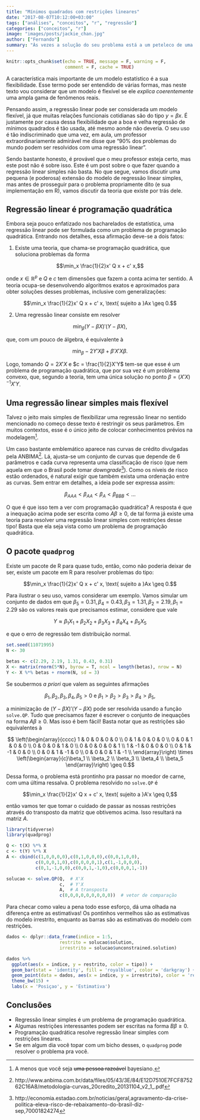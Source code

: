 ```yaml
---
title: "Mínimos quadrados com restrições lineares"
date: "2017-08-07T10:12:00+03:00"
tags: ["análises", "conceitos", "r", "regressão"]
categories: ["conceitos", "r"]
image: "images/posts/jackie_chan.jpg"
author: ["Fernando"]
summary: "Às vezes a solução do seu problema está a um peteleco de uma regressão de mínimos quadrados. Neste post vamos implementar uma minimização de soma de quadrados quando os coeficientes da regressão são restritos linearmente."
---
```


```r
knitr::opts_chunk$set(echo = TRUE, message = F, warning = F, 
                      comment = F, cache = TRUE)
```

A característica mais importante de um modelo estatístico é a sua flexibilidade. Esse termo pode ser entendido de várias formas, mas neste texto vou considerar que um modelo é flexível se ele _explica coerentemente_ uma ampla gama de fenômenos reais.

Pensando assim, a regressão linear pode ser considerada um modelo flexível, já que muitas relações funcionais cotidianas são do tipo $y = \beta x$. É justamente por causa dessa flexibilidade que a boa e velha regressão de mínimos quadrados é tão usada, até mesmo aonde não deveria. O seu uso é tão indiscriminado que uma vez, em aula, um professor extraordinariamente admirável me disse que "90% dos problemas do mundo podem ser resolvidos com uma regressão linear". 

Sendo bastante honesto, é provável que o meu professor esteja certo, mas este post não é sobre isso.  Este é um post sobre o que fazer quando a regressão linear simples não basta. No que segue, vamos discutir uma pequena (e poderosa) extensão do modelo de regressão linear simples, mas antes de prosseguir para o problema propriamente dito (e sua implementação em R), vamos discutir da teoria que existe por trás dele. 

## Regressão linear é programação quadrática

Embora seja pouco enfatizado nos bacharelados de estatística, uma regressão linear pode ser formulada como um problema de programação quadrática. Entrando nos detalhes, essa afirmação deve-se a dois fatos:

1. Existe uma teoria, que chama-se programação quadrática, que soluciona problemas da forma

$$\min_x \frac{1}{2}x' Q x + c' x,$$

onde $x \in \mathbb{R}^p$ e $Q$ e $c$ tem dimensões que fazem a conta acima ter sentido. A teoria ocupa-se desenvolvendo algoritmos exatos e aproximados para obter soluções desses problemas, inclusive com generalizações:

$$\min_x \frac{1}{2}x' Q x + c' x, \text{ sujeito a }Ax \geq 0.$$


2. Uma regressão linear consiste em resolver 

$$\min_\beta (Y - \beta X)'(Y-\beta X),$$

que, com um pouco de álgebra, é equivalente à

$$ \min_\beta -2Y'X\beta + \beta'X'X\beta.$$

Logo, tomando $Q = 2X'X$ e $c = \frac{1}{2}X'Y$ tem-se que esse é um problema de programação quadrática, que por sua vez é um problema convexo, que, segundo a teoria, tem uma única solução no ponto $\beta = (X'X)^{-1}X'Y$.

## Uma regressão linear simples mais flexível

Talvez o jeito mais simples de flexibilizar uma regressão linear no sentido mencionado no começo desse texto é restringir os seus parâmetros. Em muitos contextos, esse é o único jeito de colocar conhecimentos prévios na modelagem[^bayesjoke].

[^bayesjoke]: A menos que você seja <s>uma pessoa razoável</s> bayesiano.

Um caso bastante emblemático aparece nas curvas de crédito divulgadas pela ANBIMA[^anbima]. Lá, ajusta-se um conjunto de curvas que depende de 6 parâmetros e cada curva representa uma classificação de risco (que nem aquela em que o Brasil pode tomar _downgrade_[^downgrade]). Como os níveis de risco estão ordenados, é natural exigir que também exista uma ordenação entre as curvas. Sem entrar em detalhes, a ideia pode ser expressa assim:

$$\beta_{AAA} < \beta_{AA} < \beta_{A} < \beta_{BBB} < ...$$

[^anbima]: http://www.anbima.com.br/data/files/05/43/3E/84/E12D7510E7FCF875262C16A8/metodologia-curvas_20credito_20131104_v2_1_.pdf

[^downgrade]: http://economia.estadao.com.br/noticias/geral,agravamento-da-crise-politica-eleva-risco-de-rebaixamento-do-brasil-diz-sep,70001824274


O que é que isso tem a ver com programação quadrática? A resposta é que a inequação acima pode ser escrita como $A\beta \geq 0$, de tal forma já existe uma teoria para resolver uma regressão linear simples com restrições desse tipo! Basta que ela seja vista como um problema de programação quadrática.

## O pacote `quadprog`

Existe um pacote de R para quase tudo, então, como não poderia deixar de ser, existe um pacote em R para resolver problemas do tipo:

$$\min_x \frac{1}{2}x' Q x + c' x, \text{ sujeito a }Ax \geq 0.$$

Para ilustrar o seu uso, vamos considerar um exemplo. Vamos simular um conjunto de dados em que $\beta_5 = 0.31, \beta_4 = 0.43, \beta_3 = 1.31, \beta_2 = 2.19, \beta_1 = 2.29$ são os valores reais que precisamos estimar, considere que vale

$$Y \approx \beta_1X_1 + \beta_2X_2+\beta_3X_3+\beta_4X_4+\beta_5X_5$$

e que o erro de regressão tem distribuição normal.

```r
set.seed(11071995)
N <- 30

betas <- c(2.29, 2.19, 1.31, 0.43, 0.31)
X <- matrix(rnorm(5*N), byrow = T, ncol = length(betas), nrow = N)
Y <- X %*% betas + rnorm(N, sd = 3)
```

Se soubermos _a priori_ que valem as seguintes afirmações

$$ \beta_1,\beta_2,\beta_3,\beta_4,\beta_5 > 0 \text{ e } \beta_1 > \beta_2 > \beta_3 > \beta_4 > \beta_5,$$

a minimização de $(Y-\beta X)'(Y-\beta X)$ pode ser resolvida usando a função `solve.QP`. Tudo que precisamos fazer é escrever o conjunto de inequações na forma $A\beta \geq 0$. Mas isso é bem fácil! Basta notar que as restrições são equivalentes à

$$ \left(\begin{array}{cccc}
1 & 0 & 0 & 0 & 0 \\
0 & 1 & 0 & 0 & 0 \\
0 & 0 & 1 & 0 & 0 \\
0 & 0 & 0 & 1 & 0 \\
0 & 0 & 0 & 0 & 1 \\
1 & -1 & 0 & 0 & 0 \\
0 & 1 & -1 & 0 & 0 \\
0 & 0 & 1 & -1 & 0 \\
0 & 0 & 0 & 1 & -1 \\
\end{array}\right) \times \left(\begin{array}{c}\beta_1 \\ \beta_2 \\ \beta_3 \\ \beta_4 \\ \beta_5 \end{array}\right) \geq 0.$$

Dessa forma, o problema está prontinho pra passar no moedor de carne, com uma última ressalva. O problema resolvido no `solve.QP` é 

$$\min_x \frac{1}{2}x' Q x + c' x, \text{ sujeito a }A'x \geq 0,$$

então vamos ter que tomar o cuidado de passar as nossas restrições através do transposto da matriz que obtivemos acima. Isso resultará na matriz $A$. 

```r
library(tidyverse)
library(quadprog)

Q <- t(X) %*% X
c <- t(Y) %*% X
A <- cbind(c(1,0,0,0,0),c(0,1,0,0,0),c(0,0,1,0,0),
           c(0,0,0,1,0),c(0,0,0,0,1),c(1,-1,0,0,0),
           c(0,1,-1,0,0),c(0,0,1,-1,0),c(0,0,0,1,-1))

solucao <- solve.QP(Q,  # X'X
                    c,  # Y'X
                    A,  # A transposta
                    c(0,0,0,0,0,0,0,0,0))  # vetor de comparação
```

Para checar como valeu a pena todo esse esforço, dá uma olhada na diferença entre as estimativas! Os pontinhos vermelhos são as estimativas do modelo irrestrito, enquanto as barras são as estimativas do modelo com restrições.

```r
dados <- dplyr::data_frame(indice = 1:5,
                    restrito = solucao$solution,
                    irrestrito = solucao$unconstrained.solution)

dados %>%   
  ggplot(aes(x = indice, y = restrito, color = tipo)) +
  geom_bar(stat = 'identity', fill = 'royalblue', color = 'darkgray') + 
  geom_point(data = dados, aes(x = indice, y = irrestrito), color = 'red', size = 3) + 
  theme_bw(15) +
  labs(x = 'Posiçao', y = 'Estimativa')
```

## Conclusões

- Regressão linear simples é um problema de programação quadrática.
- Algumas restrições interessantes podem ser escritas na forma $B\beta \geq 0$.
- Programação quadrática resolve regressão linear simples com restrições lineares.
- Se em algum dia você topar com um bicho desses, o `quadprog` pode resolver o problema pra você.





